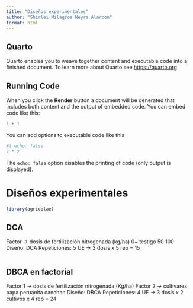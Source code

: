 ```yaml
---
title: "Diseños experimentales"
author: "Shirlei Milagros Neyra Alarcon"
format: html
---
```


## Quarto

Quarto enables you to weave together content and executable code into a finished document. To learn more about Quarto see <https://quarto.org>.

## Running Code

When you click the **Render** button a document will be generated that includes both content and the output of embedded code. You can embed code like this:

```r
1 + 1
```

You can add options to executable code like this 

```r
#| echo: false
2 * 2
```

The `echo: false` option disables the printing of code (only output is displayed).






# Diseños experimentales

```r
library(agricolae)
```
## DCA

Factor → dosis de fertilización nitrogenada (kg/ha)
0~ testigo
50
100
Diseño: DCA
Repeticiones: 5
UE → 3 dosis x 5 rep = 15



```r

```

## DBCA en factorial

Factor 1 → dosis de fertilización
nitrogenada (Kg/ha)
Factor 2 → cultivares papa
peruanita
canchan
Diseño: DBCA
Repeticiones: 4
UE → 3 dosis x 2 cultivos x 4 rep = 24

